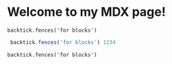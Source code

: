 


# Welcome to my MDX page!
 
```tsx
backtick.fences('for blocks')
```
```js {1-3,4}
 backtick.fences('for blocks') 1234
```

```js;
backtick.fences('for blocks')
```

